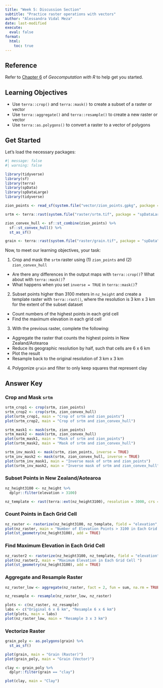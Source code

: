```yaml
---
title: "Week 5: Discussion Section"
subtitle: "Practice raster operations with vectors"
author: "Alessandra Vidal Meza"
date: last-modified
execute: 
  eval: false
format:
  html:
    toc: true
---
```


:::{.callout-tip icon=true}
## Reference
Refer to [Chapter 6](https://r.geocompx.org/raster-vector) of *Geocomputation with R* to help get you started.
:::

## Learning Objectives

- Use `terra::crop()` and `terra::mask()` to create a subset of a raster or vector 
- Use `terra::aggregate()` and `terra::resample()` to create a new raster or vector
- Use `terra::as.polygons()` to convert a raster to a vector of polygons

## Get Started

Let's load the necessary packages:

```r
#| message: false
#| warning: false

library(tidyverse)
library(sf)
library(terra)
library(spData)
library(spDataLarge)
library(tidyverse)
```

```r
zion_points <- read_sf(system.file("vector/zion_points.gpkg", package = "spDataLarge"))

srtm <- terra::rast(system.file("raster/srtm.tif", package = "spDataLarge"))

zion_convex_hull <- sf::st_combine(zion_points) %>%
  sf::st_convex_hull() %>% 
  st_as_sf()

grain <- terra::rast(system.file("raster/grain.tif", package = "spData"))
```

Now, to meet our learning objectives, your task:

1. Crop and mask the `srtm` raster using (1) `zion_points` and (2) `zion_convex_hull`
  - Are there any differences in the output maps with `terra::crop()`? What about with `terra::mask()`? 
  - What happens when you set `inverse = TRUE` in `terra::mask()`?
2. Subset points higher than 3100 meters in `nz_height` and create a template raster with `terra::rast()`, where the resolution is 3 km x 3 km for the extent of the subset dataset
  - Count numbers of the highest points in each grid cell
  - Find the maximum elevation in each grid cell
3. With the previous raster, complete the following:
  - Aggregate the raster that counts the highest points in New Zealand/Aotearoa
  - Reduce its geographic resolution by half, such that cells are 6 x 6 km
  - Plot the result
  - Resample back to the original resolution of 3 km x 3 km
4. Polygonize `grain` and filter to only keep squares that represent clay

## Answer Key

### Crop and Mask `srtm`

```r
srtm_crop1 <- crop(srtm, zion_points)
srtm_crop2 <- crop(srtm, zion_convex_hull)
plot(srtm_crop1, main = "Crop of srtm and zion_points")
plot(srtm_crop2, main = "Crop of srtm and zion_convex_hull")

srtm_mask1 <- mask(srtm, zion_points)
srtm_mask2 <- mask(srtm, zion_convex_hull)
plot(srtm_mask1, main = "Mask of srtm and zion_points")
plot(srtm_mask2, main = "Mask of srtm and zion_convex_hull")

srtm_inv_mask1 <- mask(srtm, zion_points, inverse = TRUE)
srtm_inv_mask2 <- mask(srtm, zion_convex_hull, inverse = TRUE)
plot(srtm_inv_mask1, main = "Inverse mask of srtm and zion_points")
plot(srtm_inv_mask2, main = "Inverse mask of srtm and zion_convex_hull")
```

### Subset Points in New Zealand/Aotearoa

```r
nz_height3100 <- nz_height %>% 
  dplyr::filter(elevation > 3100)

nz_template <- rast(terra::ext(nz_height3100), resolution = 3000, crs = terra::crs(nz_height3100))
```

### Count Points in Each Grid Cell

```r
nz_raster <- rasterize(nz_height3100, nz_template, field = "elevation", fun = "length")
plot(nz_raster, main = "Number of Elevation Points > 3100 in Each Grid Cell")
plot(st_geometry(nz_height3100), add = TRUE)
```

### Find Maximum Elevation in Each Grid Cell

```r
nz_raster2 <- rasterize(nz_height3100, nz_template, field = "elevation", fun = max)
plot(nz_raster2, main = "Maximum Elevation in Each Grid Cell ")
plot(st_geometry(nz_height3100), add = TRUE)
```

### Aggregate and Resample Raster

```r
nz_raster_low <- aggregate(nz_raster, fact = 2, fun = sum, na.rm = TRUE)

nz_resample <- resample(nz_raster_low, nz_raster)

plots <- c(nz_raster, nz_resample)
labs <- c("Original 6 x 6 km", "Resample 6 x 6 km")
plot(plots, main = labs)
plot(nz_raster_low, main = "Resample 3 x 3 km")
```

### Vectorize Raster

```r
grain_poly <- as.polygons(grain) %>% 
  st_as_sf()

plot(grain, main = "Grain (Raster)")
plot(grain_poly, main = "Grain (Vector)")

clay <- grain_poly %>% 
  dplyr::filter(grain == "clay")

plot(clay, main = "Clay")
```

